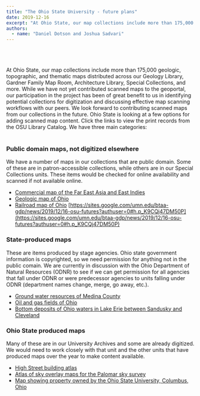 ```yaml
---
title: "The Ohio State University - future plans"
date: 2019-12-16
excerpt: "At Ohio State, our map collections include more than 175,000 geologic, topographic, and thematic maps distributed across our Geology Library, Gardner Family Map Room, Architecture Library, Special Collections, and more."
authors:
  - name: "Daniel Dotson and Joshua Sadvari"
---
```


<br/><br/><br/>At Ohio State, our map collections include more than 175,000 geologic, topographic, and thematic maps distributed across our Geology Library, Gardner Family Map Room, Architecture Library, Special Collections, and more. While we have not yet contributed scanned maps to the geoportal, our participation in the project has been of great benefit to us in identifying potential collections for digitization and discussing effective map scanning workflows with our peers. We look forward to contributing scanned maps from our collections in the future. Ohio State is looking at a few options for adding scanned map content. Click the links to view the print records from the OSU Library Catalog. We have three main categories: <br/><br/>

### Public domain maps, not digitized elsewhere

We have a number of maps in our collections that are public domain. Some of these are in patron-accessible collections, while others are in our Special Collections units. These items would be checked for online availability and scanned if not available online.
- [Commercial map of the Far East Asia and East Indies](https://www.google.com/url?q=https%3A%2F%2Flibrary.ohio-state.edu%2Frecord%3Db7661152~S7&amp;sa=D&amp;sntz=1&amp;usg=AOvVaw0QC9pe2hbUQR3eBPkC8G2E)
- [Geologic map of Ohio](https://www.google.com/url?q=https%3A%2F%2Flibrary.ohio-state.edu%2Frecord%3Db6857801~S7&amp;sa=D&amp;sntz=1&amp;usg=AOvVaw1uVGSaM-E1X6q0utDf6DQT)
- [Railroad map of Ohio](https://www.google.com/url?q=https%3A%2F%2Flibrary.ohio-state.edu%2Frecord%3Db1888013~S7&amp;sa=D&amp;sntz=1&amp;usg=AOvVaw1Fy_b0Hu8eaw0XboZlnNZp)
[https://sites.google.com/umn.edu/btaa-gdp/news/2019/12/16-osu-futures?authuser=0#h.p_K9CQj47DM50P](https://sites.google.com/umn.edu/btaa-gdp/news/2019/12/16-osu-futures?authuser=0#h.p_K9CQj47DM50P)

### State-produced maps

 These are items produced by stage agencies. Ohio state government information is copyrighted, so we need permission for anything not in the public comain. We are currently in discussion with the Ohio Department of Natural Resources (ODNR) to see if we can get permission for all agencies that fall under ODNR or were predecessor agencies to units falling under ODNR (department names change, merge, go away, etc.).<br/>
- [Ground water resources of Medina County](https://www.google.com/url?q=https%3A%2F%2Flibrary.ohio-state.edu%2Frecord%3Db6862547~S7&amp;sa=D&amp;sntz=1&amp;usg=AOvVaw0BvCoMC3uJhG9X27_-ru1Z)
- [Oil and gas fields of Ohio](https://www.google.com/url?q=https%3A%2F%2Flibrary.ohio-state.edu%2Frecord%3Db6850424~S7&amp;sa=D&amp;sntz=1&amp;usg=AOvVaw3o9xtOzEizcjfabG7raQ-Y)
- [Bottom deposits of Ohio waters in Lake Erie between Sandusky and Cleveland](https://www.google.com/url?q=https%3A%2F%2Flibrary.ohio-state.edu%2Frecord%3Db6839737~S7&amp;sa=D&amp;sntz=1&amp;usg=AOvVaw2BMrnA8B7vwQybACcf3iv-)


### Ohio State produced maps

 Many of these are in our University Archives and some are already digitized. We would need to work closely with that unit and the other units that have produced maps over the year to make content available.<br/>
- [High Street building atlas](https://www.google.com/url?q=https%3A%2F%2Flibrary.ohio-state.edu%2Frecord%3Db5755722~S7&amp;sa=D&amp;sntz=1&amp;usg=AOvVaw106Oj-N-L2M0gOxoIVdoij)
- [Atlas of sky overlay maps for the Palomar sky survey](https://www.google.com/url?q=https%3A%2F%2Flibrary.ohio-state.edu%2Frecord%3Db1985988~S7&amp;sa=D&amp;sntz=1&amp;usg=AOvVaw1Uhq6-g56rFHk-S695yYDI)
- [Map showing property owned by the Ohio State University, Columbus, Ohio](https://www.google.com/url?q=https%3A%2F%2Flibrary.ohio-state.edu%2Frecord%3Db7403798~S7&amp;sa=D&amp;sntz=1&amp;usg=AOvVaw33sn-Yk5GJLTF-mSt6G5Yk)
<br/><br/><br/><br/><br/><br/><br/><br/><br/>
